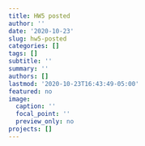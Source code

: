 ```yaml
---
title: HW5 posted
author: ''
date: '2020-10-23'
slug: hw5-posted
categories: []
tags: []
subtitle: ''
summary: ''
authors: []
lastmod: '2020-10-23T16:43:49-05:00'
featured: no
image:
  caption: ''
  focal_point: ''
  preview_only: no
projects: []
---
```

